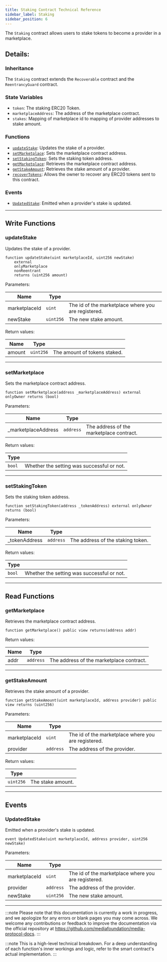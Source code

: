 ```yaml
---
title: Staking Contract Technical Reference
sidebar_label: Staking
sidebar_position: 6
---
```


The `Staking` contract allows users to stake tokens to become a provider in a marketplace.

## Details:

### Inheritance
The `Staking` contract extends the `Recoverable` contract and the `ReentrancyGuard` contract.

### State Variables

- `token`: The staking ERC20 Token.
- `marketplaceAddress`: The address of the marketplace contract.
- `stakes`: Mapping of marketplace id to mapping of provider addresses to stake amount.

### Functions

- [`updateStake`](#updatestake): Updates the stake of a provider.
- [`setMarketplace`](#setmarketplace): Sets the marketplace contract address.
- [`setStakingToken`](#setstakingtoken): Sets the staking token address.
- [`getMarketplace`](#getmarketplace): Retrieves the marketplace contract address.
- [`getStakeAmount`](#getstakeamount): Retrieves the stake amount of a provider.
- [`recoverTokens`](#): Allows the owner to recover any ERC20 tokens sent to this contract.

### Events

- [`UpdatedStake`](#updatedstake): Emitted when a provider's stake is updated.

---

## Write Functions

### updateStake

Updates the stake of a provider.

```solidity
function updateStake(uint marketplaceId, uint256 newStake)
    external
    onlyMarketplace
    nonReentrant
    returns (uint256 amount)
```

Parameters:

| Name          | Type      |                                                    |
|---------------|-----------|----------------------------------------------------|
| marketplaceId | `uint`    | The id of the marketplace where you are registered.|
| newStake      | `uint256` | The new stake amount.                               |

Return values:

| Name          | Type      |                                                    |
|---------------|-----------|----------------------------------------------------|
| amount        | `uint256` | The amount of tokens staked.                        |

---

### setMarketplace

Sets the marketplace contract address.

```solidity
function setMarketplace(address _marketplaceAddress) external onlyOwner returns (bool)
```

Parameters:

| Name                  | Type      |                                                    |
|-----------------------|-----------|----------------------------------------------------|
| _marketplaceAddress   | `address` | The address of the marketplace contract.           |

Return values:

| Type      |                                                    |
|-----------|----------------------------------------------------|
| `bool`    | Whether the setting was successful or not.         |

---

### setStakingToken

Sets the staking token address.

```solidity
function setStakingToken(address _tokenAddress) external onlyOwner returns (bool)
```

Parameters:

| Name                  | Type      |                                                    |
|-----------------------|-----------|----------------------------------------------------|
| _tokenAddress         | `address` | The address of the staking token.                   |

Return values:

| Type      |                                                    |
|-----------|----------------------------------------------------|
| `bool`    | Whether the setting was successful or not.         |

---

## Read Functions

### getMarketplace

Retrieves the marketplace contract address.

```solidity
function getMarketplace() public view returns(address addr)
```

Return values:

| Name          | Type      |                                                    |
|---------------|-----------|----------------------------------------------------|
| addr          | `address` | The address of the marketplace contract.           |

---

### getStakeAmount

Retrieves the stake amount of a provider.

```solidity
function getStakeAmount(uint marketplaceId, address provider) public view returns (uint256)
```

Parameters:

| Name          | Type      |                                                    |
|---------------|-----------|----------------------------------------------------|
| marketplaceId | `uint`    | The id of the marketplace where you are registered.|
| provider      | `address` | The address of the provider.                       |

Return values:

| Type      |                                                    |
|-----------|----------------------------------------------------|
| `uint256` | The stake amount.                                  |

---

## Events

### UpdatedStake

Emitted when a provider's stake is updated.

```solidity
event UpdatedStake(uint marketplaceId, address provider, uint256 newStake)
```

Parameters:

| Name          | Type      |                                                    |
|---------------|-----------|----------------------------------------------------|
| marketplaceId | `uint`    | The id of the marketplace where you are registered.|
| provider      | `address` | The address of the provider.                       |
| newStake      | `uint256` | The new stake amount.                               |

---

:::note
Please note that this documentation is currently a work in progress, and we apologize for any errors or blank pages you may come across. We welcome any contributions or feedback to improve the documentation via the official repository at https://github.com/mediafoundation/media-protocol-docs.
:::

:::note
This is a high-level technical breakdown. For a deep understanding of each function's inner workings and logic, refer to the smart contract's actual implementation.
:::